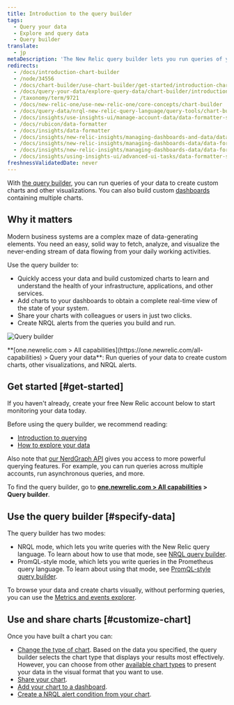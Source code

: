 ```yaml
---
title: Introduction to the query builder
tags:
  - Query your data
  - Explore and query data
  - Query builder
translate:
  - jp
metaDescription: 'The New Relic query builder lets you run queries of your data, build charts and other visualizations, and share charts.'
redirects:
  - /docs/introduction-chart-builder
  - /node/34556
  - /docs/chart-builder/use-chart-builder/get-started/introduction-chart-builder
  - /docs/query-your-data/explore-query-data/chart-builder/introduction-query-builder
  - /taxonomy/term/9721
  - /docs/new-relic-one/use-new-relic-one/core-concepts/chart-builder
  - /docs/query-data/nrql-new-relic-query-language/query-tools/chart-builder-create-query-visualizations
  - /docs/insights/use-insights-ui/manage-account-data/data-formatter-set-default-formats-numeric-values
  - /docs/rubicon/data-formatter
  - /docs/insights/data-formatter
  - /docs/insights/new-relic-insights/managing-dashboards-and-data/data-formatter
  - /docs/insights/new-relic-insights/managing-dashboards-data/data-formatter
  - /docs/insights/new-relic-insights/managing-dashboards-data/data-formatter-setting-default-formats-numeric-values
  - /docs/insights/using-insights-ui/advanced-ui-tasks/data-formatter-set-default-formats-numeric-values
freshnessValidatedDate: never
---
```



With [the query builder](https://one.newrelic.com/data-exploration/query-builder), you can run queries of your data to create custom charts and other visualizations. You can also build custom [dashboards](/docs/dashboards/manage-your-dashboard/manage-your-dashboard#dash-create-chart) containing multiple charts.

## Why it matters

Modern business systems are a complex maze of data-generating elements. You need an easy, solid way to fetch, analyze, and visualize the never-ending stream of data flowing from your daily working activities.

Use the query builder to:

* Quickly access your data and build customized charts to learn and understand the health of your infrastructure, applications, and other services.
* Add charts to your dashboards to obtain a complete real-time view of the state of your system.
* Share your charts with colleagues or users in just two clicks.
* Create NRQL alerts from the queries you build and run.

<img
  title="Query builder"
  alt="Query builder"
  src={queriesNrqlQueryBuilder}
/>

<figcaption>
  **[one.newrelic.com > All capabilities](https://one.newrelic.com/all-capabilities) > Query your data**: Run queries of your data to create custom charts, other visualizations, and NRQL alerts.
</figcaption>

## Get started [#get-started]

If you haven't already, create your free New Relic account below to start monitoring your data today.

Before using the query builder, we recommend reading:

* [Introduction to querying](/docs/telemetry-data-platform/ingest-manage-data/understand-data/introduction-querying-new-relic-data) 
* [How to explore your data](/docs/query-your-data/explore-query-data/explore-data/introduction-data-explorer)

Also note that [our NerdGraph API](/docs/apis/nerdgraph/examples/nerdgraph-nrql-tutorial) gives you access to more powerful querying features. For example, you can run queries across multiple accounts, run asynchronous queries, and more. 

To find the query builder, go to **[one.newrelic.com > All capabilities](https://one.newrelic.com/all-capabilities) > Query builder**.

## Use the query builder [#specify-data]

The query builder has two modes:

* NRQL mode, which lets you write queries with the New Relic query language. To learn about how to use that mode, see [NRQL query builder](/docs/chart-builder/use-chart-builder/choose-data/use-advanced-nrql-mode-specify-data).
* PromQL-style mode, which lets you write queries in the Prometheus query language. To learn about using that mode, see [PromQL-style query builder](/docs/query-your-data/explore-query-data/query-builder/use-advanced-promql-style-mode-query-data).

To browse your data and create charts visually, without performing queries, you can use the [Metrics and events explorer](/docs/query-your-data/explore-query-data/data-explorer/introduction-data-explorer). 

## Use and share charts [#customize-chart]

Once you have built a chart you can:

* [Change the type of chart](/docs/chart-builder/use-chart-builder/use-charts/use-your-charts#change-appearance). Based on the data you specified, the query builder selects the chart type that displays your results most effectively. However, you can choose from other [available chart types](/docs/insights/use-insights-ui/manage-dashboards/insights-chart-types) to present your data in the visual format that you want to use.
* [Share your chart](/docs/chart-builder/use-chart-builder/use-charts/use-your-charts#share-charts).
* [Add your chart to a dashboard](/docs/chart-builder/use-chart-builder/use-charts/use-your-charts#add-to-dashboard).
* [Create a NRQL alert condition from your chart](/docs/alerts-applied-intelligence/new-relic-alerts/alert-conditions/create-nrql-alert-conditions/#create-chart).
